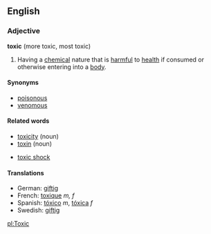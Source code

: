 ==English==
===Adjective===
'''toxic''' (more toxic, most toxic)
#Having a [[chemical]] nature that is [[harmful]] to [[health]] if consumed or otherwise entering into a [[body]].

====Synonyms====
*[[poisonous]]
*[[venomous]]

====Related words====
*[[toxicity]] (noun)
*[[toxin]] (noun)

*[[toxic shock]]

====Translations====
*German: [[giftig]] 
*French: [[toxique]] ''m, f''
*Spanish: [[tóxico]] ''m'', [[tóxica]] ''f''
*Swedish: [[giftig]]

[[pl:Toxic]]